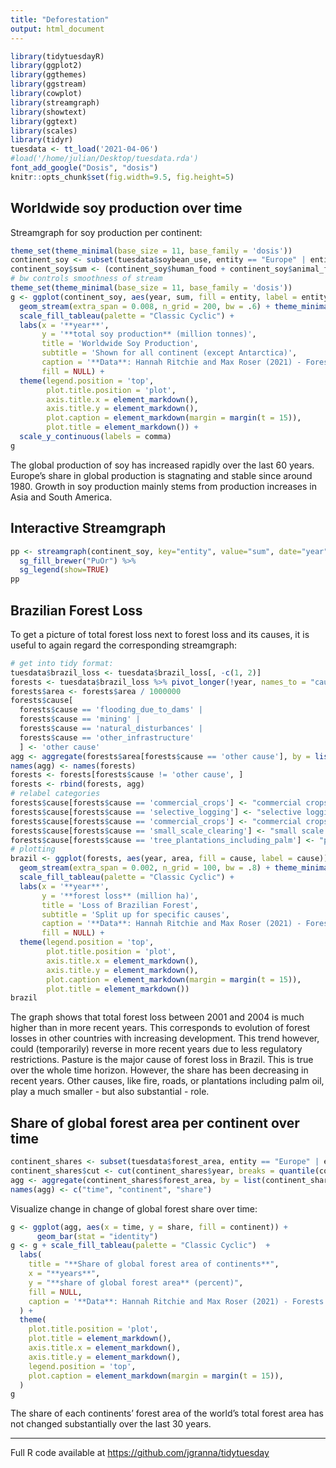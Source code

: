 ```yaml
---
title: "Deforestation"
output: html_document
---
```


```r
library(tidytuesdayR)
library(ggplot2)
library(ggthemes)
library(ggstream)
library(cowplot)
library(streamgraph)
library(showtext)
library(ggtext)
library(scales)
library(tidyr)
tuesdata <- tt_load('2021-04-06')
#load('/home/julian/Desktop/tuesdata.rda')
font_add_google("Dosis", "dosis")
knitr::opts_chunk$set(fig.width=9.5, fig.height=5) 
```

## Worldwide soy production over time

Streamgraph for soy production per continent:

```r
theme_set(theme_minimal(base_size = 11, base_family = 'dosis'))
continent_soy <- subset(tuesdata$soybean_use, entity == "Europe" | entity == "Asia" | entity == "Africa" | entity == "South America" | entity == "Oceania" | entity == "North America")
continent_soy$sum <- (continent_soy$human_food + continent_soy$animal_feed + continent_soy$processed) / 1000000
# bw controls smoothness of stream
theme_set(theme_minimal(base_size = 11, base_family = 'dosis'))
g <- ggplot(continent_soy, aes(year, sum, fill = entity, label = entity)) +
  geom_stream(extra_span = 0.008, n_grid = 200, bw = .6) + theme_minimal_vgrid(font_size = 14) +
  scale_fill_tableau(palette = "Classic Cyclic") +
  labs(x = '**year**', 
       y = '**total soy production** (million tonnes)', 
       title = 'Worldwide Soy Production', 
       subtitle = 'Shown for all continent (except Antarctica)', 
       caption = '**Data**: Hannah Ritchie and Max Roser (2021) - Forests and Deforestation. *OurWorldInData.org*',
       fill = NULL) +
  theme(legend.position = 'top', 
        plot.title.position = 'plot',
        axis.title.x = element_markdown(),
        axis.title.y = element_markdown(), 
        plot.caption = element_markdown(margin = margin(t = 15)),
        plot.title = element_markdown()) +
  scale_y_continuous(labels = comma)
g
```

The global production of soy has increased rapidly over the last 60 years. Europe's share in global production is stagnating and stable since around 1980. Growth in soy production mainly stems from production increases in Asia and South America.

## Interactive Streamgraph
```r
pp <- streamgraph(continent_soy, key="entity", value="sum", date="year", height="300px", width="1000px") %>%
  sg_fill_brewer("PuOr") %>% 
  sg_legend(show=TRUE)
pp
```

## Brazilian Forest Loss

To get a picture of total forest loss next to forest loss and its causes, it is useful to again regard the corresponding streamgraph:

```r
# get into tidy format:
tuesdata$brazil_loss <- tuesdata$brazil_loss[, -c(1, 2)]
forests <- tuesdata$brazil_loss %>% pivot_longer(!year, names_to = "cause", values_to = "area")
forests$area <- forests$area / 1000000
forests$cause[
  forests$cause == 'flooding_due_to_dams' |
  forests$cause == 'mining' |
  forests$cause == 'natural_disturbances' |
  forests$cause == 'other_infrastructure'
  ] <- 'other cause'
agg <- aggregate(forests$area[forests$cause == 'other cause'], by = list(forests$year[forests$cause == 'other cause'], forests$cause[forests$cause == 'other cause']), FUN = mean)
names(agg) <- names(forests)
forests <- forests[forests$cause != 'other cause', ]
forests <- rbind(forests, agg)
# relabel categories
forests$cause[forests$cause == 'commercial_crops'] <- "commercial crops"
forests$cause[forests$cause == 'selective_logging'] <- "selective logging"
forests$cause[forests$cause == 'commercial_crops'] <- "commercial crops"
forests$cause[forests$cause == 'small_scale_clearing'] <- "small scale clearing"
forests$cause[forests$cause == 'tree_plantations_including_palm'] <- "plantations (incl. palm)"
# plotting
brazil <- ggplot(forests, aes(year, area, fill = cause, label = cause)) +
  geom_stream(extra_span = 0.002, n_grid = 100, bw = .8) + theme_minimal_vgrid(font_size = 14) +
  scale_fill_tableau(palette = "Classic Cyclic") +
  labs(x = '**year**', 
       y = '**forest loss** (million ha)', 
       title = 'Loss of Brazilian Forest', 
       subtitle = 'Split up for specific causes', 
       caption = '**Data**: Hannah Ritchie and Max Roser (2021) - Forests and Deforestation. *OurWorldInData.org*',
       fill = NULL) +
  theme(legend.position = 'top', 
        plot.title.position = 'plot',
        axis.title.x = element_markdown(),
        axis.title.y = element_markdown(), 
        plot.caption = element_markdown(margin = margin(t = 15)),
        plot.title = element_markdown()) 
brazil
```
The graph shows that total forest loss between 2001 and 2004 is much higher than in more recent years. This corresponds to evolution of forest losses in other countries with increasing development. This trend however, could (temporarily) reverse in more recent years due to less regulatory restrictions. 
Pasture is the major cause of forest loss in Brazil. This is true over the whole time horizon. However, the share has been decreasing in recent years. Other causes, like fire, roads, or plantations including palm oil, play a much smaller - but also substantial - role.

## Share of global forest area per continent over time

```r
continent_shares <- subset(tuesdata$forest_area, entity == "Europe" | entity == "Asia" | entity == "Africa" | entity == "South America" | entity == "Oceania" | entity == "North America")
continent_shares$cut <- cut(continent_shares$year, breaks = quantile(continent_shares$year, probs = c(0, 0.2, 0.4, 0.6, 0.8, 1)), include.lowest =  T)
agg <- aggregate(continent_shares$forest_area, by = list(continent_shares$cut, continent_shares$entity), FUN = mean)
names(agg) <- c("time", "continent", "share")
```

Visualize change in change of global forest share over time:

```r
g <- ggplot(agg, aes(x = time, y = share, fill = continent)) +
      geom_bar(stat = "identity")
g <- g + scale_fill_tableau(palette = "Classic Cyclic")  +
  labs(
    title = "**Share of global forest area of continents**",
    x = "**years**",
    y = "**share of global forest area** (percent)",
    fill = NULL,
    caption = '**Data**: Hannah Ritchie and Max Roser (2021) - Forests and Deforestation. *OurWorldInData.org*'
  ) +
  theme(
    plot.title.position = 'plot',
    plot.title = element_markdown(),
    axis.title.x = element_markdown(),
    axis.title.y = element_markdown(), 
    legend.position = 'top',
    plot.caption = element_markdown(margin = margin(t = 15)),
  ) 
g
```
The share of each continents' forest area of the world's total forest area has not changed substantially over the last 30 years.

-----------------------------

Full R code available at <https://github.com/jgranna/tidytuesday>